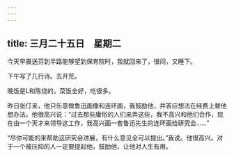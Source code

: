 ```yaml
---
---
---
```

title: 三月二十五日　星期二
---




今天早晨送芬到半路能够望到保育院时，我就回来了，很闷，又睡下。

下午写了几行诗。去开荒。

晚饭是L和陈烧的，菜饭全好，吃很多。

昨日张仃来，他只乐意做鲁迅画像和连环画，我鼓励他，并答应想法在经费上替他想办法。他很高兴说：“过去那些庸俗的人们来弄这些，我不高兴和他们合作，现在由一个天才来领导这工作，我高兴画一套鲁迅先生的连环画给研究会……”

“尽你可能的来帮助这研究会进展，有什么意见全可以提出。”我说。他很高兴。对于一个被压抑的人一定要提起他，鼓励他，让他对人生有用。